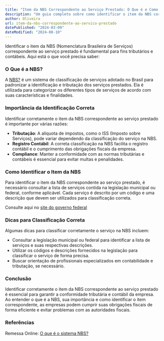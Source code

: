 ```yaml
---
title: "Item da NBS Correspondente ao Serviço Prestado: O Que é e Como Identificar"
description: "Um guia completo sobre como identificar o item da NBS correspondente ao serviço prestado, incluindo sua definição, importância para fins tributários e dicas para classificação correta."
author: Oliveira
url: item-da-nbs-correspondente-ao-servico-prestado
datePublished: "2024-03-09"
dateModified: "2024-08-10"
---
```


Identificar o item da NBS (Nomenclatura Brasileira de Serviços) correspondente ao serviço prestado é fundamental para fins tributários e contábeis. Aqui está o que você precisa saber:

### O Que é a NBS?

A [NBS?](https://www.gov.br/nfse/pt-br/mei-e-demais-empresas/codigos-de-tributacao-nacional-nbs) é um sistema de classificação de serviços adotado no Brasil para padronizar a identificação e tributação dos serviços prestados. Ela é utilizada para categorizar os diferentes tipos de serviços de acordo com suas características e finalidades.

### Importância da Identificação Correta

Identificar corretamente o item da NBS correspondente ao serviço prestado é importante por várias razões:

- **Tributação**: A alíquota de impostos, como o ISS (Imposto sobre Serviços), pode variar dependendo da classificação do serviço na NBS.
- **Registro Contábil**: A correta classificação na NBS facilita o registro contábil e o cumprimento das obrigações fiscais da empresa.
- **Compliance**: Manter a conformidade com as normas tributárias e contábeis é essencial para evitar multas e penalidades.

### Como Identificar o Item da NBS

Para identificar o item da NBS correspondente ao serviço prestado, é necessário consultar a lista de serviços contida na legislação municipal ou federal, conforme aplicável. Cada serviço é descrito por um código e uma descrição que devem ser utilizados para classificação correta.

Consulte aqui no [site do governo federal](https://www.gov.br/mdic/pt-br/assuntos/comercio-e-servicos/nbs-nomenclatura-brasileira-de-servicos)

### Dicas para Classificação Correta

Algumas dicas para classificar corretamente o serviço na NBS incluem:

- Consultar a legislação municipal ou federal para identificar a lista de serviços e suas respectivas descrições.
- Utilizar os códigos e descrições fornecidos na legislação para classificar o serviço de forma precisa.
- Buscar orientação de profissionais especializados em contabilidade e tributação, se necessário.

### Conclusão

Identificar corretamente o item da NBS correspondente ao serviço prestado é essencial para garantir a conformidade tributária e contábil da empresa. Ao entender o que é a NBS, sua importância e como identificar o item correspondente, as empresas podem cumprir suas obrigações fiscais de forma eficiente e evitar problemas com as autoridades fiscais.

### Referências

Remessa Online: [O que é o sistema NBS?](https://www.remessaonline.com.br/blog/o-que-e-o-sistema-nbs-nomenclatura-brasileira-de-servicos/)
